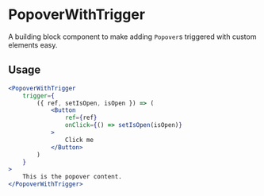 # PopoverWithTrigger

A building block component to make adding `Popover`s triggered with custom elements easy.

## Usage

```jsx
<PopoverWithTrigger
	trigger={
		({ ref, setIsOpen, isOpen }) => (
			<Button
				ref={ref}
				onClick={() => setIsOpen(isOpen)}
			>
				Click me
			</Button>
		)
	}
>
	This is the popover content.
</PopoverWithTrigger>
```
